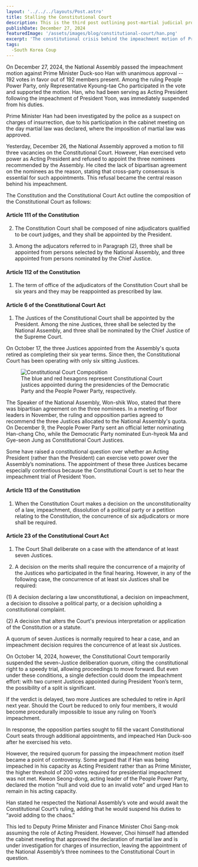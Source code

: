 ```yaml
---
layout: '../../../layouts/Post.astro'
title: Stalling the Constitutional Court
description: This is the third post outlining post-martial judicial proceeding in South Korea
publishDate: December 27, 2024
featuredImage: '/assets/images/blog/constitutional-court/han.png'
excerpt: 'The constitutional crisis behind the impeachment motion of Prime Minister Han.'
tags: 
  -South Korea Coup
---
```




On December 27, 2024, the National Assembly passed the impeachment motion against Prime Minister Duck-soo Han 
with unanimous approval -- 192 votes in favor out of 192 members present. 
Among the ruling People Power Party, only Representative Kyoung-tae Cho 
participated in the vote and supported the motion. 
Han, who had been serving as Acting President following the impeachment of President Yoon, 
was immediately suspended from his duties. 

Prime Minister Han had been investigated by the police
as a suspect on charges of insurrection, due to his participation in 
the cabinet meeting on the day martial law was declared, 
where the imposition of martial law was approved. 

Yesterday, December 26, the National Assembly approved a motion 
to fill three vacancies on the Constitutional Court. 
However, Han exercised veto power as Acting President and 
refused to appoint the three nominees recommended by the Assembly. 
He cited the lack of bipartisan agreement on the nominees as the reason,
stating that cross-party consensus is essential for such appointments. 
This refusal became the central reason behind his impeachment. 

The Constitution and the Constitutional Court Act outline the composition of 
the Constitutional Court as follows:
<TextSection>
#### Article 111 of the Constitution

2. The Constitution Court shall be composed of nine adjudicators qualified to be court judges, 
and they shall be appointed by the President.

3. Among the adjucators referred to in Paragraph (2), 
three shall be appointed from persons selected by the National Assembly, 
and three appointed from persons nominated by the Chief Justice.

#### Article 112 of the Constitution

1. The term of office of the adjudicators of the Constitution Court shall be six years 
and they may be reappointed as prescribed by law.

#### Article 6 of the Constitutional Court Act

1. The Justices of the Constitutional Court shall be appointed by the President. 
Among the nine Justices, three shall be selected by the National Assembly, 
and three shall be nominated by the Chief Justice of the Supreme Court.
</TextSection>

On October 17, the three Justices appointed from the Assembly's quota
retired as completing their six year terms. 
Since then, the Constitutional Court has been operating with only six sitting Justices. 

<figure style={{ margin: '2rem auto', display: 'block', textAlign: 'center' }}>
  <img 
    src="/assets/images/blog/constitutional-court/court.png" 
    alt="Constitutional Court Composition" 
    style={{ maxWidth: '95%', borderRadius: '24px', display: 'block', margin: '0 auto' }} 
  />
  <figcaption style={{ textAlign: 'center', color: '#666', fontSize: '0.8em', marginTop: '0.5rem' }}>
    The blue and red hexagons represent Constitutional Court justices appointed during 
    the presidencies of the Democratic Party and the People Power Party, respectively.
  </figcaption>
</figure>

The Speaker of the National Assembly, Won-shik Woo, stated that 
there was bipartisan agreement on the three nominees. 
In a meeting of floor leaders in November, 
the ruling and opposition parties agreed to recommend the three Justices 
allocated to the National Assembly's quota. 
On December 9, the People Power Party sent an official letter nominating Han-chang Cho, 
while the Democratic Party nominated Eun-hyeok Ma and Gye-seon Jung as Constitutional Court Justices.

Some have raised a constitutional question over 
whether an Acting President (rather than the President) can exercise 
veto power over the Assembly’s nominations.
The appointment of these three Justices became especially contentious
because the Constitutional Court is set to hear the impeachment trial of President Yoon. 
<TextSection>
#### Article 113 of the Constitution

1. When the Constitution Court makes a decision on the unconstitutionality of a law, 
impeachment, dissolution of a political party or a petition relating to the Constitution, 
the concurrence of six adjudicators or more shall be required.

#### Article 23 of the Constitutional Court Act 

1. The Court Shall deliberate on a case with the attendance of at least seven Justices.

2. A decision on the merits shall require the concurrence of a majority of the Justices 
who participated in the final hearing. However, in any of the following case, 
the concurrence of at least six Justices shall be required: 

(1) A decision declaring a law unconstitutional, a decision on impeachment, 
a decision to dissolve a political party, or a decision upholding a constitutional complaint. 

(2) A decision that alters the Court's previous interpretation or application of the Constitution or a statute.
</TextSection>

A quorum of seven Justices is normally required to hear a case, 
and an impeachment decision requires the concurrence of at least six Justices.

On October 14, 2024, however, the Constitutional Court temporarily suspended 
the seven-Justice deliberation quorum, citing the constitutional right to a speedy trial, 
allowing proceedings to move forward. 
But even under these conditions, a single defection could doom the impeachment effort: 
with two current Justices appointed during President Yoon’s term, 
the possibility of a split is significant.

If the verdict is delayed, two more Justices are scheduled to retire in April next year. 
Should the Court be reduced to only four members, 
it would become procedurally impossible to issue any ruling on Yoon’s impeachment.

In response, the opposition parties sought to fill the vacant Constitutional Court seats 
through additional appointments, and impeached Han Duck-soo after he exercised his veto.

<div style={{ margin: '3rem auto' }}>
    <YouTubeEmbed url="https://youtu.be/746wae5viQ8?si=daaAOMcNj6zzZrHD" rounded style/>
</div>

However, the required quorum for passing the impeachment motion itself became a point of controversy. 
Some argued that if Han was being impeached in his capacity as Acting President rather than as Prime Minister, 
the higher threshold of 200 votes required for presidential impeachment was not met. 
Kweon Seong-dong, acting leader of the People Power Party, 
declared the motion “null and void due to an invalid vote” and urged Han to remain in his acting capacity.

Han stated he respected the National Assembly’s vote and would await the Constitutional Court’s ruling, 
adding that he would suspend his duties to “avoid adding to the chaos.”

This led to Deputy Prime Minister and Finance Minister Choi Sang-mok assuming the role of Acting President. 
However, Choi himself had attended the cabinet meeting that approved the declaration of martial law and 
is under investigation for charges of insurrection, 
leaving the appointment of the National Assembly’s three nominees to the Constitutional Court in question.

